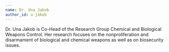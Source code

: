 ```yaml
---
name: Dr. Una Jakob
author_id: u-jakob
---
```


Dr. Una Jakob is Co-Head of the Research Group Chemical and Biological Weapons Control. Her research focuses on the nonproliferation and disarmament of biological and chemical weapons as well as on biosecurity issues.
